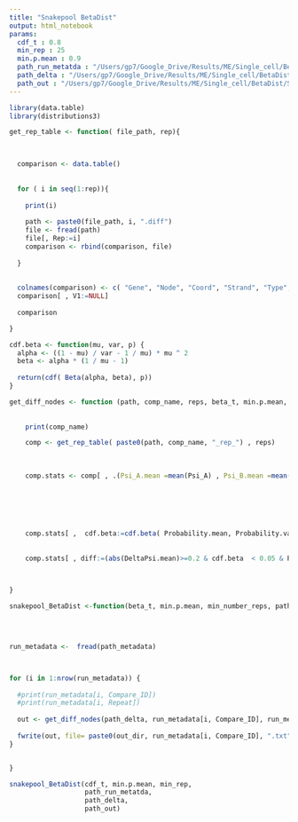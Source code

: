 ```yaml
---
title: "Snakepool BetaDist"
output: html_notebook
params:
  cdf_t : 0.8
  min_rep : 25
  min.p.mean : 0.9
  path_run_metatda : "/Users/gp7/Google_Drive/Results/ME/Single_cell/BetaDist/Tasic_run.txt"
  path_delta : "/Users/gp7/Google_Drive/Results/ME/Single_cell/BetaDist/"
  path_out : "/Users/gp7/Google_Drive/Results/ME/Single_cell/BetaDist/Sig_nodes/test/"
---
```



```r
library(data.table)
library(distributions3)
```


```r

get_rep_table <- function( file_path, rep){


  
  comparison <- data.table()
  
  
  for ( i in seq(1:rep)){
    
    print(i)
    
    path <- paste0(file_path, i, ".diff")
    file <- fread(path)
    file[, Rep:=i]
    comparison <- rbind(comparison, file)
  
  }
  
  
  colnames(comparison) <- c( "Gene", "Node", "Coord", "Strand", "Type", "Psi_A", "Psi_B", "DeltaPsi", "Probability", "Complexity", "Entropy", "V1", "Rep")
  comparison[ , V1:=NULL]
  
  comparison

}
```




```r


cdf.beta <- function(mu, var, p) {
  alpha <- ((1 - mu) / var - 1 / mu) * mu ^ 2
  beta <- alpha * (1 / mu - 1)
  
  return(cdf( Beta(alpha, beta), p))
}
```




```r

get_diff_nodes <- function (path, comp_name, reps, beta_t, min.p.mean, min_number_reps){
  
  
    print(comp_name)

    comp <- get_rep_table( paste0(path, comp_name, "_rep_") , reps)
    
    
    
    comp.stats <- comp[ , .(Psi_A.mean =mean(Psi_A) , Psi_B.mean =mean(Psi_B) ,
                                                                                        DeltaPsi.mean = mean(DeltaPsi), DeltaPsi.sd = sd(DeltaPsi),
                                                                                        Probability.mean=mean(Probability, na.rm=T), Probability.sd=sd(Probability, na.rm=T),
                                                                                        Probability.var = var(Probability, na.rm=T),  Number=.N),
                                                                                    by=c( "Gene", "Node", "Coord", "Strand", "Type")]
    
    
    comp.stats[ ,  cdf.beta:=cdf.beta( Probability.mean, Probability.var  , beta_t) ]
    
    
    comp.stats[ , diff:=(abs(DeltaPsi.mean)>=0.2 & cdf.beta  < 0.05 & Probability.mean>=min.p.mean & ! Type %in% c("TE", "TS") & Number > min_number_reps)  ]
    


}
```


```r

snakepool_BetaDist <-function(beta_t, min.p.mean, min_number_reps, path_metadata, path_delta, out_dir){
  
  


run_metadata <-  fread(path_metadata)



for (i in 1:nrow(run_metadata)) {
  
  #print(run_metadata[i, Compare_ID])
  #print(run_metadata[i, Repeat])
  
  out <- get_diff_nodes(path_delta, run_metadata[i, Compare_ID], run_metadata[i, Repeat], beta_t, min.p.mean, min_number_reps )
  
  fwrite(out, file= paste0(out_dir, run_metadata[i, Compare_ID], ".txt") , append = FALSE, quote = "auto", sep = "\t",  row.names = FALSE, col.names = TRUE)
}


}
```



```r


snakepool_BetaDist(cdf_t, min.p.mean, min_rep,  
                   path_run_metatda,
                   path_delta,
                   path_out)
```


